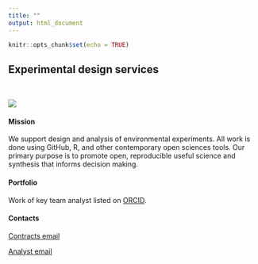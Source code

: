 ```yaml
---
title: ""
output: html_document
---
```


```r
knitr::opts_chunk$set(echo = TRUE)
```

## Experimental design services  

<br>  

![](./dds5.jpg)

#### Mission  

We support design and analysis of environmental experiments. All work is done using GitHub, R, and other contemporary open sciences tools. Our primary purpose is to promote open, reproducible useful science and synthesis that informs decision making.  


#### Portfolio  

Work of key team analyst listed on [ORCID](https://orcid.org/0000-0002-4291-7023).  


#### Contacts  

[Contracts email](mailto:contracts@expdesignservices.com)  


[Analyst email](mailto:analyst@expdesignservices.com)

